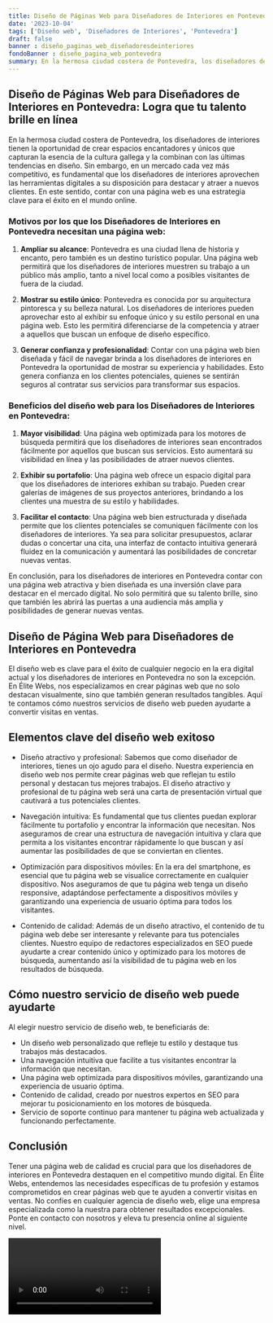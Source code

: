 ```yaml
---
title: Diseño de Páginas Web para Diseñadores de Interiores en Pontevedra
date: '2023-10-04'
tags: ['Diseño web', 'Diseñadores de Interiores', 'Pontevedra']
draft: false
banner : diseño_paginas_web_diseñadoresdeinteriores
fondoBanner : diseño_pagina_web_pontevedra
summary: En la hermosa ciudad costera de Pontevedra, los diseñadores de interiores tienen la oportunidad de crear espacios encantadores y únicos que capturan la esencia de la cultura gallega y la combinan con las últimas tendencias en diseño. Sin embargo, en un mercado cada vez más competitivo, es fundamental que los diseñadores de interiores aprovechen las herramientas digitales a su disposición para destacar y atraer a nuevos clientes. En este sentido, contar con una página web es una estrategia clave para el éxito en el mundo online.
---
```


## Diseño de Páginas Web para Diseñadores de Interiores en Pontevedra: Logra que tu talento brille en línea

En la hermosa ciudad costera de Pontevedra, los diseñadores de interiores tienen la oportunidad de crear espacios encantadores y únicos que capturan la esencia de la cultura gallega y la combinan con las últimas tendencias en diseño. Sin embargo, en un mercado cada vez más competitivo, es fundamental que los diseñadores de interiores aprovechen las herramientas digitales a su disposición para destacar y atraer a nuevos clientes. En este sentido, contar con una página web es una estrategia clave para el éxito en el mundo online.

### Motivos por los que los Diseñadores de Interiores en Pontevedra necesitan una página web:

1. **Ampliar su alcance**: Pontevedra es una ciudad llena de historia y encanto, pero también es un destino turístico popular. Una página web permitirá que los diseñadores de interiores muestren su trabajo a un público más amplio, tanto a nivel local como a posibles visitantes de fuera de la ciudad.

2. **Mostrar su estilo único**: Pontevedra es conocida por su arquitectura pintoresca y su belleza natural. Los diseñadores de interiores pueden aprovechar esto al exhibir su enfoque único y su estilo personal en una página web. Esto les permitirá diferenciarse de la competencia y atraer a aquellos que buscan un enfoque de diseño específico.

3. **Generar confianza y profesionalidad**: Contar con una página web bien diseñada y fácil de navegar brinda a los diseñadores de interiores en Pontevedra la oportunidad de mostrar su experiencia y habilidades. Esto genera confianza en los clientes potenciales, quienes se sentirán seguros al contratar sus servicios para transformar sus espacios.

### Beneficios del diseño web para los Diseñadores de Interiores en Pontevedra:

1. **Mayor visibilidad**: Una página web optimizada para los motores de búsqueda permitirá que los diseñadores de interiores sean encontrados fácilmente por aquellos que buscan sus servicios. Esto aumentará su visibilidad en línea y las posibilidades de atraer nuevos clientes.

2. **Exhibir su portafolio**: Una página web ofrece un espacio digital para que los diseñadores de interiores exhiban su trabajo. Pueden crear galerías de imágenes de sus proyectos anteriores, brindando a los clientes una muestra de su estilo y habilidades.

3. **Facilitar el contacto**: Una página web bien estructurada y diseñada permite que los clientes potenciales se comuniquen fácilmente con los diseñadores de interiores. Ya sea para solicitar presupuestos, aclarar dudas o concertar una cita, una interfaz de contacto intuitiva generará fluidez en la comunicación y aumentará las posibilidades de concretar nuevas ventas.

En conclusión, para los diseñadores de interiores en Pontevedra contar con una página web atractiva y bien diseñada es una inversión clave para destacar en el mercado digital. No solo permitirá que su talento brille, sino que también les abrirá las puertas a una audiencia más amplia y posibilidades de generar nuevas ventas.

<GifSeo />

<Cta />

## Diseño de Página Web para Diseñadores de Interiores en Pontevedra

El diseño web es clave para el éxito de cualquier negocio en la era digital actual y los diseñadores de interiores en Pontevedra no son la excepción. En Élite Webs, nos especializamos en crear páginas web que no solo destacan visualmente, sino que también generan resultados tangibles. Aquí te contamos cómo nuestros servicios de diseño web pueden ayudarte a convertir visitas en ventas.

## Elementos clave del diseño web exitoso

- Diseño atractivo y profesional: Sabemos que como diseñador de interiores, tienes un ojo agudo para el diseño. Nuestra experiencia en diseño web nos permite crear páginas web que reflejan tu estilo personal y destacan tus mejores trabajos. El diseño atractivo y profesional de tu página web será una carta de presentación virtual que cautivará a tus potenciales clientes.

- Navegación intuitiva: Es fundamental que tus clientes puedan explorar fácilmente tu portafolio y encontrar la información que necesitan. Nos aseguramos de crear una estructura de navegación intuitiva y clara que permita a los visitantes encontrar rápidamente lo que buscan y así aumentar las posibilidades de que se conviertan en clientes.

- Optimización para dispositivos móviles: En la era del smartphone, es esencial que tu página web se visualice correctamente en cualquier dispositivo. Nos aseguramos de que tu página web tenga un diseño responsive, adaptándose perfectamente a dispositivos móviles y garantizando una experiencia de usuario óptima para todos los visitantes.

- Contenido de calidad: Además de un diseño atractivo, el contenido de tu página web debe ser interesante y relevante para tus potenciales clientes. Nuestro equipo de redactores especializados en SEO puede ayudarte a crear contenido único y optimizado para los motores de búsqueda, aumentando así la visibilidad de tu página web en los resultados de búsqueda.

## Cómo nuestro servicio de diseño web puede ayudarte

Al elegir nuestro servicio de diseño web, te beneficiarás de:

- Un diseño web personalizado que refleje tu estilo y destaque tus trabajos más destacados.
- Una navegación intuitiva que facilite a tus visitantes encontrar la información que necesitan.
- Una página web optimizada para dispositivos móviles, garantizando una experiencia de usuario óptima.
- Contenido de calidad, creado por nuestros expertos en SEO para mejorar tu posicionamiento en los motores de búsqueda.
- Servicio de soporte continuo para mantener tu página web actualizada y funcionando perfectamente.

## Conclusión

Tener una página web de calidad es crucial para que los diseñadores de interiores en Pontevedra destaquen en el competitivo mundo digital. En Élite Webs, entendemos las necesidades específicas de tu profesión y estamos comprometidos en crear páginas web que te ayuden a convertir visitas en ventas. No confíes en cualquier agencia de diseño web, elige una empresa especializada como la nuestra para obtener resultados excepcionales. Ponte en contacto con nosotros y eleva tu presencia online al siguiente nivel.

<Video />

<CtaBot job='Diseñadores de Interiores' city='Pontevedra'/>

<Gmaps query='Pontevedra+españa+maps' />